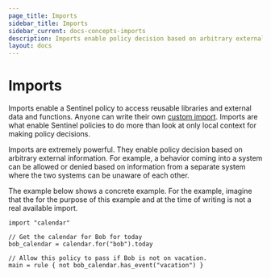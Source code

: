 ```yaml
---
page_title: Imports
sidebar_title: Imports
sidebar_current: docs-concepts-imports
description: Imports enable policy decision based on arbitrary external information.
layout: docs
---
```


# Imports

Imports enable a Sentinel policy to access reusable libraries and external data
and functions. Anyone can write their own [custom import](/sentinel/extending).
Imports are what enable Sentinel policies to do more than look at only
local context for making policy decisions.

Imports are extremely powerful. They enable policy decision based on arbitrary
external information. For example, a behavior coming into a system can be
allowed or denied based on information from a separate system where the two
systems can be unaware of each other.

The example below shows a concrete example. For the example, imagine that the
for the purpose of this example and at the time of writing is not a real
available import.

```sentinel
import "calendar"

// Get the calendar for Bob for today
bob_calendar = calendar.for("bob").today

// Allow this policy to pass if Bob is not on vacation.
main = rule { not bob_calendar.has_event("vacation") }
```
